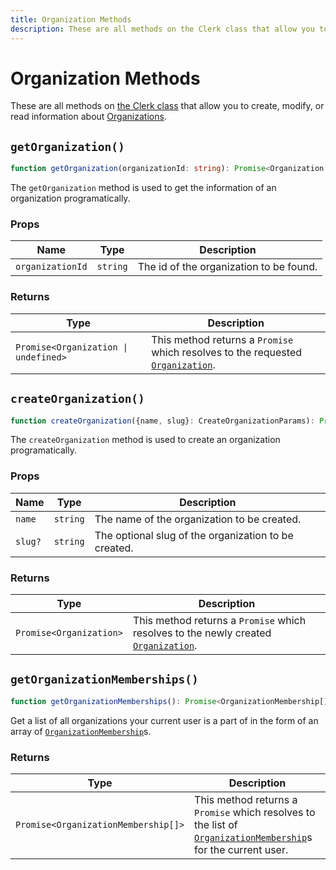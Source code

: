 ```yaml
---
title: Organization Methods
description: These are all methods on the Clerk class that allow you to create, modify, or read information about Organizations.
---
```


# Organization Methods

These are all methods on [the Clerk class](/docs/references/javascript/clerk/clerk) that allow you to create, modify, or read information about [Organizations](/docs/references/javascript/organization/organization).

## `getOrganization()`

```typescript
function getOrganization(organizationId: string): Promise<Organization | undefined>;
```

The `getOrganization` method is used to get the information of an organization programatically.


### Props

| Name | Type | Description |
| --- | --- | --- |
| `organizationId` | `string` | The id of the organization to be found. |

### Returns

| Type | Description |
| --- | --- |
| `Promise<Organization \| undefined>` | This method returns a `Promise` which resolves to the requested [`Organization`](/docs/references/javascript/organization/organization). |

## `createOrganization()`

```typescript
function createOrganization({name, slug}: CreateOrganizationParams): Promise<Organization>;
```

The `createOrganization` method is used to create an organization programatically.

### Props

| Name | Type | Description |
| --- | --- | --- |
| `name` | `string` | The name of the organization to be created. |
| `slug?` | `string` | The optional slug of the organization to be created. |

### Returns

| Type | Description |
| --- | --- |
| `Promise<Organization>` | This method returns a `Promise` which resolves to the newly created [`Organization`](/docs/references/javascript/organization/organization). |

## `getOrganizationMemberships()`

```typescript
function getOrganizationMemberships(): Promise<OrganizationMembership[]>;
```

Get a list of all organizations your current user is a part of in the form of an array of [`OrganizationMembership`](/docs/references/javascript/organization-membership)s.


### Returns

| Type | Description |
| --- | --- |
| `Promise<OrganizationMembership[]>` | This method returns a `Promise` which resolves to the list of [`OrganizationMembership`](/docs/references/javascript/organization-membership)s for the current user. |
